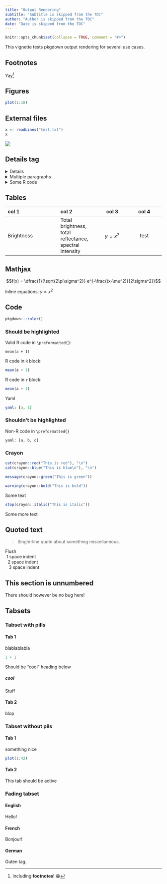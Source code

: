 ```yaml
---
title: "Output Rendering"
subtitle: "Subtitle is skipped from the TOC"
author: "Author is skipped from the TOC"
date: "Date is skipped from the TOC"
---
```


```r
knitr::opts_chunk$set(collapse = TRUE, comment = "#>")
```

This vignette tests pkgdown output rendering for several use cases.

## Footnotes

Yay[^footnote]

[^footnote]: Including **footnotes**! 😁

## Figures

```r
plot(1:10)
```

## External files

```r
x <- readLines("test.txt")
x
```

![](bacon.jpg)

## Details tag

<details>
This should only be shown when required
</details>

<details>
<summary>Multiple paragraphs</summary>
First paragraph

Second paragraph
</details>

<details>
<summary>Some R code</summary>
  
```r
1 + 2
```
</details>

## Tables

| col 1 | col 2 | col 3 | col 4 |
|:---------------|:-----------|:-------:|:---------:|
| Brightness     | Total brightness, total reflectance, spectral intensity | $$y = x^2$$ | test |

## Mathjax

$$f(x) = \dfrac{1}{\sqrt{2\pi\sigma^2}} e^{-\frac{(x-\mu^2)}{2\sigma^2}}$$

Inline equations: $y=x^2$

## Code

```r
pkgdown:::ruler()
```


### Should be highlighted

Valid R code in `\preformatted{}`:

```
mean(a + 1)
```

R code in `R` block:

```R
mean(a + 1)
```

R code in `r` block:

```R
mean(a + 1)
```

Yaml

```yaml
yaml: [a, 1]
```

### Shouldn't be highlighted

Non-R code in `\preformatted{}`

```
yaml: [a, b, c]
```

### Crayon

```r
cat(crayon::red("This is red"), "\n")
cat(crayon::blue("This is blue\n"), "\n")

message(crayon::green("This is green"))

warning(crayon::bold("This is bold"))
```
Some text

```r
stop(crayon::italic("This is italic"))
```

Some more text

## Quoted text

> Single-line quote about something miscellaneous.

| Flush
|  1 space indent
|   2 space indent
|    3 space indent

## This section is unnumbered {-}

There should however be no bug here!

## Tabsets

### Tabset with pills {.tabset .tabset-pills}

#### Tab 1

blablablabla

```r
1 + 1
```

Should be "cool" heading below

##### cool

Stuff

#### Tab 2

blop

### Tabset without pils {.tabset}

#### Tab 1

something nice

```r
plot(1:42)
```

#### Tab 2 {.active}

This tab should be active

### Fading tabset {.tabset .tabset-fade}

#### English

Hello!

#### French

Bonjour!

#### German

Guten tag.

